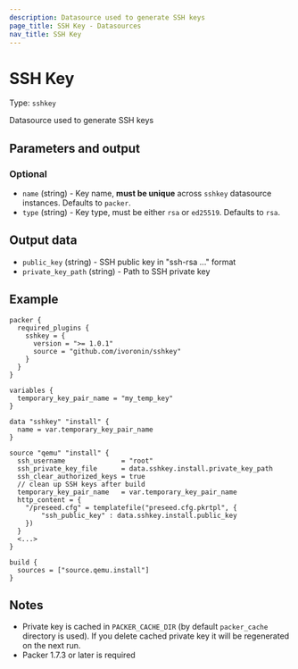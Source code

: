 ```yaml
---
description: Datasource used to generate SSH keys
page_title: SSH Key - Datasources
nav_title: SSH Key
---
```


# SSH Key

Type: `sshkey`

Datasource used to generate SSH keys

## Parameters and output

### Optional

  - `name` (string) - Key name, **must be unique** across `sshkey` datasource instances. Defaults to `packer`.
  - `type` (string) - Key type, must be either `rsa` or `ed25519`. Defaults to `rsa`.

## Output data

  - `public_key` (string) - SSH public key in "ssh-rsa ..." format
  - `private_key_path` (string) - Path to SSH private key

## Example

```hcl
packer {
  required_plugins {
    sshkey = {
      version = ">= 1.0.1"
      source = "github.com/ivoronin/sshkey"
    }
  }
}

variables {
  temporary_key_pair_name = "my_temp_key"
}

data "sshkey" "install" {
  name = var.temporary_key_pair_name
}

source "qemu" "install" {
  ssh_username              = "root"
  ssh_private_key_file      = data.sshkey.install.private_key_path
  ssh_clear_authorized_keys = true
  // clean up SSH keys after build
  temporary_key_pair_name   = var.temporary_key_pair_name
  http_content = {
    "/preseed.cfg" = templatefile("preseed.cfg.pkrtpl", {
        "ssh_public_key" : data.sshkey.install.public_key
    })
  }
  <...>
}

build {
  sources = ["source.qemu.install"]
}
```

## Notes

  - Private key is cached in `PACKER_CACHE_DIR` (by default `packer_cache` directory is used). If you delete cached private key it will be regenerated on the next run.
  - Packer 1.7.3 or later is required
